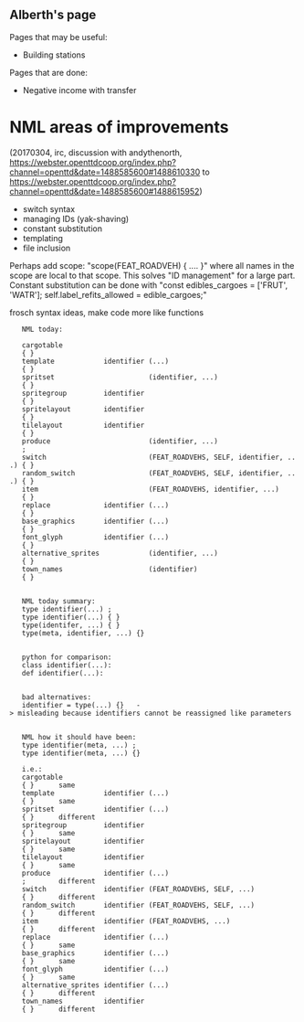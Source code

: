 == Alberth's page ==
Pages that may be useful:
* Building stations

Pages that are done:
* Negative income with transfer

= NML areas of improvements =
(20170304, irc, discussion with andythenorth, https://webster.openttdcoop.org/index.php?channel=openttd&date=1488585600#1488610330 to https://webster.openttdcoop.org/index.php?channel=openttd&date=1488585600#1488615952)
* switch syntax
* managing IDs (yak-shaving)
* constant substitution
* templating
* file inclusion

Perhaps add scope: "scope(FEAT_ROADVEH) { .... }"  where all names in the scope are local to that scope. This solves "ID management" for a large part.
Constant substitution can be done with "const edibles_cargoes = ['FRUT', 'WATR'];    self.label_refits_allowed = edible_cargoes;"


frosch syntax ideas, make code more like functions

    NML today:
     
    cargotable                                                            { }
    template            identifier (...)                                  { }
    spritset                       (identifier, ...)                      { }
    spritegroup         identifier                                        { }
    spritelayout        identifier                                        { }
    tilelayout          identifier                                        { }
    produce                        (identifier, ...)                      ;
    switch                         (FEAT_ROADVEHS, SELF, identifier, ...) { }
    random_switch                  (FEAT_ROADVEHS, SELF, identifier, ...) { }
    item                           (FEAT_ROADVEHS, identifier, ...)       { }
    replace             identifier (...)                                  { }
    base_graphics       identifier (...)                                  { }
    font_glyph          identifier (...)                                  { }
    alternative_sprites            (identifier, ...)                      { }
    town_names                     (identifier)                           { }
     
     
    NML today summary:
    type identifier(...) ;
    type identifier(...) { }
    type(identifer, ...) { }
    type(meta, identifier, ...) {}
     
     
    python for comparison:
    class identifier(...):
    def identifier(...):
     
     
    bad alternatives:
    identifier = type(...) {}   -> misleading because identifiers cannot be reassigned like parameters
     
     
    NML how it should have been:
    type identifier(meta, ...) ;
    type identifier(meta, ...) {}
     
    i.e.:
    cargotable                                                            { }      same
    template            identifier (...)                                  { }      same
    spritset            identifier (...)                                  { }      different
    spritegroup         identifier                                        { }      same
    spritelayout        identifier                                        { }      same
    tilelayout          identifier                                        { }      same
    produce             identifier (...)                                  ;        different
    switch              identifier (FEAT_ROADVEHS, SELF, ...)             { }      different
    random_switch       identifier (FEAT_ROADVEHS, SELF, ...)             { }      different
    item                identifier (FEAT_ROADVEHS, ...)                   { }      different
    replace             identifier (...)                                  { }      same
    base_graphics       identifier (...)                                  { }      same
    font_glyph          identifier (...)                                  { }      same
    alternative_sprites identifier (...)                                  { }      different
    town_names          identifier                                        { }      different
